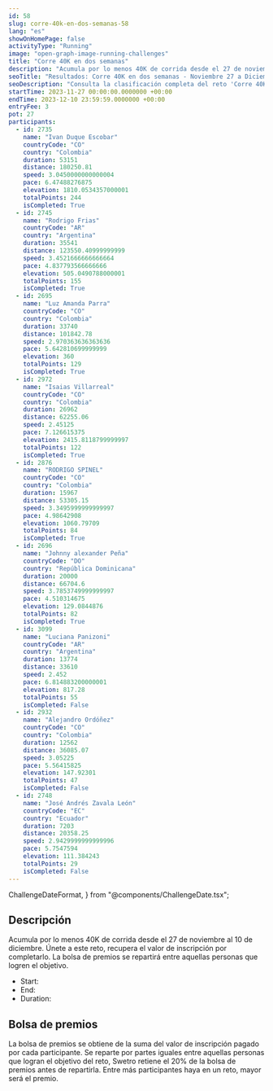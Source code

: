 ```yaml
---
id: 58
slug: corre-40k-en-dos-semanas-58
lang: "es"
showOnHomePage: false
activityType: "Running"
image: "open-graph-image-running-challenges"
title: "Corre 40K en dos semanas"
description: "Acumula por lo menos 40K de corrida desde el 27 de noviembre al 10 de diciembre. Únete a este reto, recupera el valor de inscripción por completarlo. La bolsa de premios se repartirá entre aquellas personas que logren el objetivo."
seoTitle: "Resultados: Corre 40K en dos semanas - Noviembre 27 a Diciembre 10, 2023"
seoDescription: "Consulta la clasificación completa del reto 'Corre 40K en dos semanas'. Un evento de running que se realizó del 27 de noviembre al 10 de diciembre de 2023."
startTime: 2023-11-27 00:00:00.0000000 +00:00
endTime: 2023-12-10 23:59:59.0000000 +00:00
entryFee: 3
pot: 27
participants:
  - id: 2735
    name: "Ivan Duque Escobar"
    countryCode: "CO"
    country: "Colombia"
    duration: 53151
    distance: 180250.81
    speed: 3.0450000000000004
    pace: 6.47488276875
    elevation: 1810.0534357000001
    totalPoints: 244
    isCompleted: True
  - id: 2745
    name: "Rodrigo Frias"
    countryCode: "AR"
    country: "Argentina"
    duration: 35541
    distance: 123550.40999999999
    speed: 3.4521666666666664
    pace: 4.837793566666666
    elevation: 505.0490788000001
    totalPoints: 155
    isCompleted: True
  - id: 2695
    name: "Luz Amanda Parra"
    countryCode: "CO"
    country: "Colombia"
    duration: 33740
    distance: 101842.78
    speed: 2.970363636363636
    pace: 5.642810699999999
    elevation: 360
    totalPoints: 129
    isCompleted: True
  - id: 2972
    name: "Isaias Villarreal"
    countryCode: "CO"
    country: "Colombia"
    duration: 26962
    distance: 62255.06
    speed: 2.45125
    pace: 7.126615375
    elevation: 2415.8118799999997
    totalPoints: 122
    isCompleted: True
  - id: 2876
    name: "RODRIGO SPINEL"
    countryCode: "CO"
    country: "Colombia"
    duration: 15967
    distance: 53305.15
    speed: 3.3495999999999997
    pace: 4.98642908
    elevation: 1060.79709
    totalPoints: 84
    isCompleted: True
  - id: 2696
    name: "Johnny alexander Peña"
    countryCode: "DO"
    country: "República Dominicana"
    duration: 20000
    distance: 66704.6
    speed: 3.7853749999999997
    pace: 4.510314675
    elevation: 129.0844876
    totalPoints: 82
    isCompleted: True
  - id: 3099
    name: "Luciana Panizoni"
    countryCode: "AR"
    country: "Argentina"
    duration: 13774
    distance: 33610
    speed: 2.452
    pace: 6.814883200000001
    elevation: 817.28
    totalPoints: 55
    isCompleted: False
  - id: 2932
    name: "Alejandro Ordóñez"
    countryCode: "CO"
    country: "Colombia"
    duration: 12562
    distance: 36085.07
    speed: 3.05225
    pace: 5.56415825
    elevation: 147.92301
    totalPoints: 47
    isCompleted: False
  - id: 2748
    name: "José Andrés Zavala León"
    countryCode: "EC"
    country: "Ecuador"
    duration: 7203
    distance: 20358.25
    speed: 2.9429999999999996
    pace: 5.7547594
    elevation: 111.384243
    totalPoints: 29
    isCompleted: False
---
```


  ChallengeDateFormat,
} from "@components/ChallengeDate.tsx";

## Descripción

Acumula por lo menos 40K de corrida desde el 27 de noviembre al 10 de diciembre. Únete a este reto, recupera el valor de inscripción por completarlo. La bolsa de premios se repartirá entre aquellas personas que logren el objetivo.

- Start: <ChallengeDate date={frontmatter.startTime} lang={frontmatter.lang} dateFormat={ChallengeDateFormat.Long} client:load />
- End: <ChallengeDate date={frontmatter.endTime} lang={frontmatter.lang} dateFormat={ChallengeDateFormat.Long} client:load />
- Duration: <ChallengeDuration startTime={frontmatter.startTime} endTime={frontmatter.endTime} lang={frontmatter.lang} client:load />

## Bolsa de premios

La bolsa de premios se obtiene de la suma del valor de inscripción pagado por cada participante. Se reparte por partes iguales entre aquellas personas que logran el objetivo del reto, Swetro retiene el 20% de la bolsa de premios antes de repartirla.
Entre más participantes haya en un reto, mayor será el premio.
